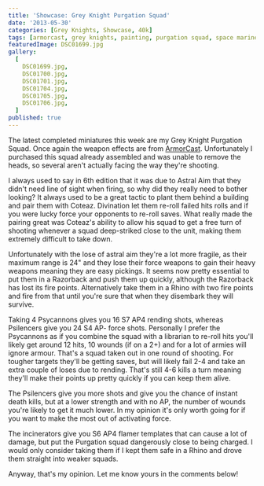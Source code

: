 ```yaml
---
title: 'Showcase: Grey Knight Purgation Squad'
date: '2013-05-30'
categories: [Grey Knights, Showcase, 40k]
tags: [armorcast, grey knights, painting, purgation squad, space marine]
featuredImage: DSC01699.jpg
gallery:
  [
    DSC01699.jpg,
    DSC01700.jpg,
    DSC01701.jpg,
    DSC01704.jpg,
    DSC01705.jpg,
    DSC01706.jpg,
  ]
published: true
---
```


The latest completed miniatures this week are my Grey Knight Purgation Squad. Once again the weapon effects are from [ArmorCast](http://www.armorcast.com/). Unfortunately I purchased this squad already assembled and was unable to remove the heads, so several aren't actually facing the way they're shooting.

I always used to say in 6th edition that it was due to Astral Aim that they didn't need line of sight when firing, so why did they really need to bother looking? It always used to be a great tactic to plant them behind a building and pair them with Coteaz. Divination let them re-roll failed hits rolls and if you were lucky force your opponents to re-roll saves. What really made the pairing great was Coteaz's ability to allow his squad to get a free turn of shooting whenever a squad deep-striked close to the unit, making them extremely difficult to take down.

Unfortunately with the lose of astral aim they're a lot more fragile, as their maximum range is 24" and they lose their force weapons to gain their heavy weapons meaning they are easy pickings. It seems now pretty essential to put them in a Razorback and push them up quickly, although the Razorback has lost its fire points. Alternatively take them in a Rhino with two fire points and fire from that until you're sure that when they disembark they will survive.

Taking 4 Psycannons gives you 16 S7 AP4 rending shots, whereas Psilencers give you 24 S4 AP- force shots. Personally I prefer the Psycannons as if you combine the squad with a librarian to re-roll hits you'll likely get around 12 hits, 10 wounds (if on a 2+) and for a lot of armies will ignore armour. That's a squad taken out in one round of shooting. For tougher targets they'll be getting saves, but will likely fail 2-4 and take an extra couple of loses due to rending. That's still 4-6 kills a turn meaning they'll make their points up pretty quickly if you can keep them alive.

The Psilencers give you more shots and give you the chance of instant death kills, but at a lower strength and with no AP, the number of wounds you're likely to get it much lower. In my opinion it's only worth going for if you want to make the most out of activating force.

The incinerators give you S6 AP4 flamer templates that can cause a lot of damage, but put the Purgation squad dangerously close to being charged. I would only consider taking them if I kept them safe in a Rhino and drove them straight into weaker squads.

Anyway, that's my opinion. Let me know yours in the comments below!
